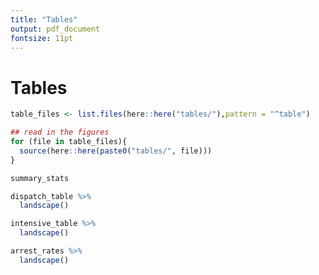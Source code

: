```yaml
---
title: "Tables"
output: pdf_document
fontsize: 11pt
---
```


<!-- ```{r setup, include=FALSE} -->
<!-- knitr::opts_chunk$set(echo = F, message = F, warning = F) -->
<!-- knitr::opts_knit$set(root.dir = rprojroot::find_rstudio_root_file()) -->
<!-- library(kableExtra) -->
<!-- ``` -->

\FloatBarrier
# Tables

```r

table_files <- list.files(here::here("tables/"),pattern = "^table")

## read in the figures
for (file in table_files){
  source(here::here(paste0("tables/", file)))
}
```


```r
summary_stats
```


```r
dispatch_table %>% 
  landscape() 
```


```r
intensive_table %>% 
  landscape() 
```


```r
arrest_rates %>% 
  landscape()
```

